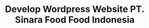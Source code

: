 ---
title: "Develop Wordpress Website PT. Sinara Food Food Indonesia"
publishedAt: "2025-02-15"
images:
  - "/images/projects/project-01/sin-1.png"
  - "/images/projects/project-01/sin-2.png"
  - "/images/projects/project-01/sin-3.png"
  - "/images/projects/project-01/sin-4.png"
---